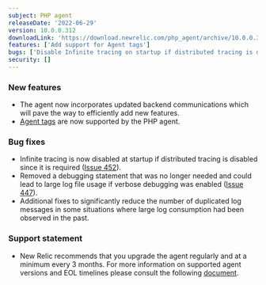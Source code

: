 ```yaml
---
subject: PHP agent
releaseDate: '2022-06-29'
version: 10.0.0.312
downloadLink: 'https://download.newrelic.com/php_agent/archive/10.0.0.312'
features: ['Add support for Agent tags']
bugs: ['Disable Infinite tracing on startup if distributed tracing is disabled', 'Remove a debug statement causing excessive log file messages', 'Significant reduction of duplicate log messages']
security: []
---
```


### New features

* The agent now incorporates updated backend communications which will pave the way to efficiently add new features.
* [Agent tags](/docs/new-relic-solutions/new-relic-one/core-concepts/use-tags-help-organize-find-your-data/) are now supported by the PHP agent.

### Bug fixes

* Infinite tracing is now disabled at startup if distributed tracing is disabled since it is required ([Issue 452](https://github.com/newrelic/newrelic-php-agent/issues/452)).
* Removed a debugging statement that was no longer needed and could lead to large log file usage if verbose debugging was enabled ([Issue 447](https://github.com/newrelic/newrelic-php-agent/issues/447)).
* Additional fixes to significantly reduce the number of duplicated log messages in some situations where large log consumption had been observed in the past.

### Support statement

* New Relic recommends that you upgrade the agent regularly and at a minimum every 3 months. For more information on supported agent versions and EOL timelines please consult the following [document](https://docs.newrelic.com/docs/apm/agents/php-agent/getting-started/php-agent-eol-policy/).
